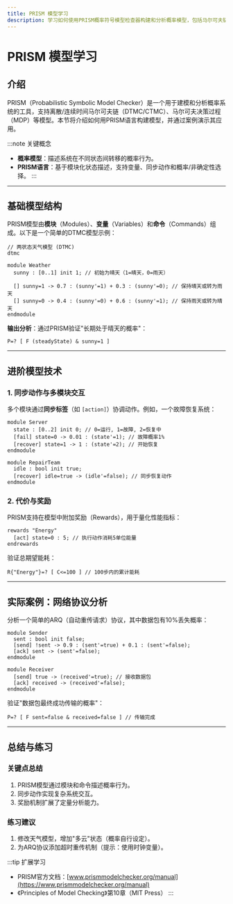 ```yaml
---
title: PRISM 模型学习
description: 学习如何使用PRISM概率符号模型检查器构建和分析概率模型，包括马尔可夫链和马尔可夫决策过程。
---
```


# PRISM 模型学习

## 介绍

PRISM（Probabilistic Symbolic Model Checker）是一个用于建模和分析概率系统的工具，支持离散/连续时间马尔可夫链（DTMC/CTMC）、马尔可夫决策过程（MDP）等模型。本节将介绍如何用PRISM语言构建模型，并通过案例演示其应用。

:::note 关键概念
- **概率模型**：描述系统在不同状态间转移的概率行为。
- **PRISM语言**：基于模块化状态描述，支持变量、同步动作和概率/非确定性选择。
:::

---

## 基础模型结构

PRISM模型由**模块**（Modules）、**变量**（Variables）和**命令**（Commands）组成。以下是一个简单的DTMC模型示例：

```prism
// 两状态天气模型 (DTMC)
dtmc

module Weather
  sunny : [0..1] init 1; // 初始为晴天（1=晴天，0=雨天）

  [] sunny=1 -> 0.7 : (sunny'=1) + 0.3 : (sunny'=0); // 保持晴天或转为雨天
  [] sunny=0 -> 0.4 : (sunny'=0) + 0.6 : (sunny'=1); // 保持雨天或转为晴天
endmodule
```

**输出分析**：通过PRISM验证"长期处于晴天的概率"：
```prism
P=? [ F (steadyState) & sunny=1 ]
```

---

## 进阶模型技术

### 1. 同步动作与多模块交互
多个模块通过**同步标签**（如 `[action]`）协调动作。例如，一个故障恢复系统：

```prism
module Server
  state : [0..2] init 0; // 0=运行, 1=故障, 2=恢复中
  [fail] state=0 -> 0.01 : (state'=1); // 故障概率1%
  [recover] state=1 -> 1 : (state'=2); // 开始恢复
endmodule

module RepairTeam
  idle : bool init true;
  [recover] idle=true -> (idle'=false); // 同步恢复动作
endmodule
```

### 2. 代价与奖励
PRISM支持在模型中附加奖励（Rewards），用于量化性能指标：

```prism
rewards "Energy"
  [act] state=0 : 5; // 执行动作消耗5单位能量
endrewards
```

验证总期望能耗：
```prism
R{"Energy"}=? [ C<=100 ] // 100步内的累计能耗
```

---

## 实际案例：网络协议分析

分析一个简单的ARQ（自动重传请求）协议，其中数据包有10%丢失概率：

```prism
module Sender
  sent : bool init false;
  [send] !sent -> 0.9 : (sent'=true) + 0.1 : (sent'=false);
  [ack] sent -> (sent'=false);
endmodule

module Receiver
  [send] true -> (received'=true); // 接收数据包
  [ack] received -> (received'=false);
endmodule
```

验证"数据包最终成功传输的概率"：
```prism
P=? [ F sent=false & received=false ] // 传输完成
```

---

## 总结与练习

### 关键点总结
1. PRISM模型通过模块和命令描述概率行为。
2. 同步动作实现复杂系统交互。
3. 奖励机制扩展了定量分析能力。

### 练习建议
1. 修改天气模型，增加"多云"状态（概率自行设定）。
2. 为ARQ协议添加超时重传机制（提示：使用时钟变量）。

:::tip 扩展学习
- PRISM官方文档：[www.prismmodelchecker.org/manual](https://www.prismmodelchecker.org/manual)
- 《Principles of Model Checking》第10章（MIT Press）
:::